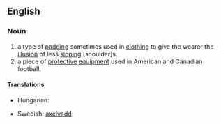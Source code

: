 ==English==
{{wikipedia|shoulder pads}}
{{wikipedia|Shoulder pads (fashion)}}
===Noun===
{{en-noun|sg=[[shoulder]] [[pad]]}}

# a type of [[padding]] sometimes used in [[clothing]] to give the wearer the [[illusion]] of less [[sloping]] [shoulder]s.
# a piece of [[protective]] [[equipment]] used in American and Canadian football.

====Translations====
{{trans-top|a type of padding}}
*Hungarian: {{t|hu|válltömés}}
{{trans-mid}}
*Swedish: [[axelvadd]] {{c}}
{{trans-bottom}}